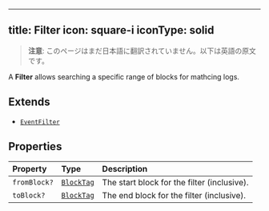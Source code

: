 <!-- AUTO-GENERATED-CONTENT:START (ENGLISH-COPY) -->
---
title: Filter
icon: square-i
iconType: solid
---

> **注意**: このページはまだ日本語に翻訳されていません。以下は英語の原文です。

A **Filter** allows searching a specific range of blocks for mathcing logs.

## Extends

- [`EventFilter`](/jp/sdk/content/interfaces/EventFilter)

## Properties

| Property | Type | Description |
| :------ | :------ | :------ |
| `fromBlock?` | [`BlockTag`](/jp/sdk/content/type-aliases/BlockTag) | The start block for the filter (inclusive). |
| `toBlock?` | [`BlockTag`](/jp/sdk/content/type-aliases/BlockTag) | The end block for the filter (inclusive). |
